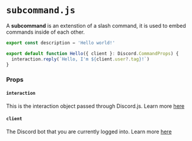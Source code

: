 # `subcommand.js`

A **subcommand** is an extenstion of a slash command, it is used to embed commands inside of each other.

```typescript app/hello/me/command.ts
export const description = 'Hello world!'

export default function Hello({ client }: Discord.CommandProps) {
  interaction.reply(`Hello, I'm ${client.user?.tag}!`)
}
```

### Props

#### `interaction`

This is the interaction object passed through Discord.js. Learn more [here](https://discord.js.org/docs/discord.js/main/class/ChatInputCommandInteraction)

#### `client`

The Discord bot that you are currently logged into. Learn more [here](https://discord.js.org/docs/discord.js/main/class/Client)